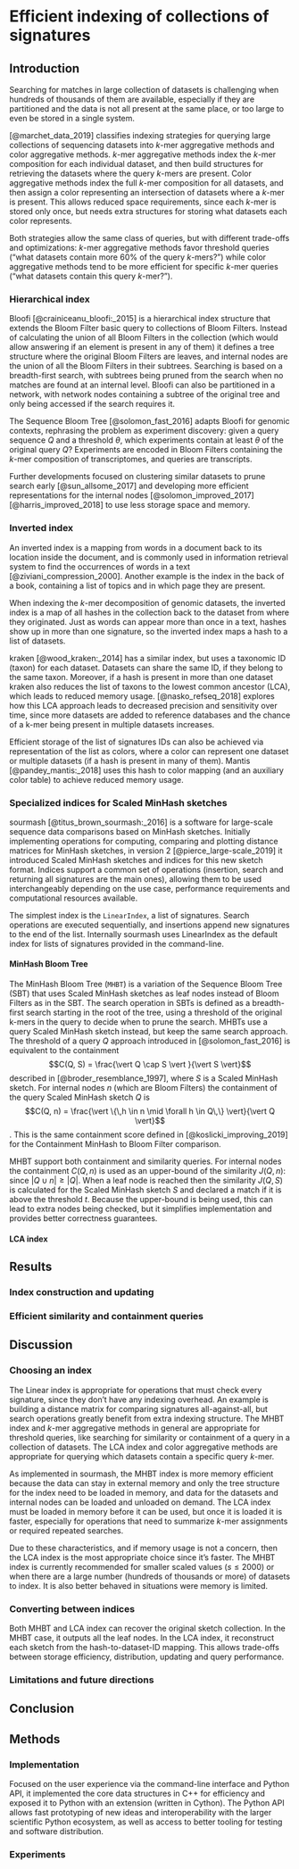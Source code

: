 # Efficient indexing of collections of signatures

\chaptermark {MHBT}

## Introduction

<!-- TODO
 - Public genome databases
 - Exponential growth
 - Challenges in indexing, searching and updating the indices for collections of datasets
 - Methods for indexing genomic datasets
-->

Searching for matches in large collection of datasets is challenging when hundreds of thousands of
them are available,
especially if they are partitioned and the data is not all present at the same place,
or too large to even be stored in a single system.
<!-- cite some methods, including SBT and Mantis -->

<!-- 
CTBQ: Additional points to raise: in-memory representation of sketches may be too big (!!),
goal here is on disk storage/low minimum memory for "extremely large data" situation.
Also/in addition, want ability to do incremental loading of things.
Note we are not talking here about situations where the indices themselves are too big to download,
could maybe include forward pointer to chp4.

Note, in this chapter you could also include distinction in performance between SBT and LCA DB,
to whit: large scaled works well with LCA (small DB, ~tolerable memory, load all at once, then quite fast)
but low scaled may work (much) better with SBT.
-->

[@marchet_data_2019] classifies indexing strategies for querying large collections of
sequencing datasets into $k$-mer aggregative methods and color aggregative methods.
$k$-mer aggregative methods index the $k$-mer composition for each individual dataset,
and then build structures for retrieving the datasets where the query $k$-mers are present.
Color aggregative methods index the full $k$-mer composition for all datasets,
and then assign a color representing an intersection of datasets where a $k$-mer is present.
This allows reduced space requirements,
since each $k$-mer is stored only once,
but needs extra structures for storing what datasets each color represents.

Both strategies allow the same class of queries,
but with different trade-offs and optimizations:
$k$-mer aggregative methods favor threshold queries
("what datasets contain more 60% of the query $k$-mers?")
while color aggregative methods tend to be more efficient for specific $k$-mer
queries ("what datasets contain this query $k$-mer?").

<!-- how to dive into hierarchical index and inverted index below? -->

<!-- ctb mar 31

CTBQ: Additional points to raise: in-memory representation of sketches may be
too big (!!), goal here is on disk storage/low minimum memory for "extremely
large data" situation. Also/in addition, want ability to do incremental loading
of things. Note we are not talking here about situations where the indices
themselves are too big to download, could maybe include forward pointer to chp4.

Note, in this chapter you could also include distinction in performance between
SBT and LCA DB, to whit: large scaled works well with LCA (small DB, ~tolerable
memory, load all at once, then quite fast) but low scaled may work (much) better
with SBT.
-->

### Hierarchical index

<!-- 'k-mer aggregative methods in (marchet 2019)' -->

Bloofi [@crainiceanu_bloofi:_2015] is a hierarchical index structure that
extends the Bloom Filter basic query to collections of Bloom Filters.
Instead of calculating the union of all Bloom Filters in the collection
(which would allow answering if an element is present in any of them)
it defines a tree structure where the original Bloom Filters are leaves,
and internal nodes are the union of all the Bloom Filters in their subtrees.
Searching is based on a breadth-first search,
with subtrees being pruned from the search when no matches are found at an internal level.
Bloofi can also be partitioned in a network,
with network nodes containing a subtree of the original tree and only being
accessed if the search requires it.

The Sequence Bloom Tree [@solomon_fast_2016] adapts Bloofi for genomic contexts,
rephrasing the problem as experiment discovery:
given a query sequence $Q$ and a threshold $\theta$,
which experiments contain at least $\theta$ of the original query $Q$?
Experiments are encoded in Bloom Filters containing the $k$-mer composition of transcriptomes,
and queries are transcripts.

Further developments focused on clustering similar datasets to prune search
early [@sun_allsome_2017] and developing more efficient representations for the
internal nodes [@solomon_improved_2017] [@harris_improved_2018] to use less
storage space and memory.

<!--
example figure for SBT:
http://www.texample.net/tikz/examples/merge-sort-recursion-tree/
-->

### Inverted index

<!-- 'color- aggregative methods in (marchet 2019)' -->

An inverted index is a mapping from words in a document back to its location inside the document,
and is commonly used in information retrieval system to find the occurrences of
words in a text [@ziviani_compression_2000].
Another example is the index in the back of a book,
containing a list of topics and in which page they are present.

When indexing the $k$-mer decomposition of genomic datasets,
the inverted index is a map of all hashes in the collection back to
the dataset from where they originated.
Just as words can appear more than once in a text,
hashes show up in more than one signature,
so the inverted index maps a hash to a list of datasets.

kraken [@wood_kraken:_2014] has a similar index,
but uses a taxonomic ID (taxon) for each dataset.
Datasets can share the same ID,
if they belong to the same taxon.
Moreover,
if a hash is present in more than one dataset
kraken also reduces the list of taxons to the lowest common ancestor (LCA),
which leads to reduced memory usage.
[@nasko_refseq_2018] explores how this LCA approach leads to decreased precision and sensitivity over time,
since more datasets are added to reference databases and the chance of a k-mer being present
in multiple datasets increases.

Efficient storage of the list of signatures IDs can also be achieved via representation of the list as colors,
where a color can represent one dataset or multiple datasets (if a hash is present in many of them).
Mantis [@pandey_mantis:_2018] uses this hash to color mapping
(and an auxiliary color table) to achieve reduced memory usage.

### Specialized indices for Scaled MinHash sketches

sourmash [@titus_brown_sourmash:_2016] is a software for large-scale sequence data comparisons based on MinHash sketches.
Initially implementing operations for computing,
comparing and plotting distance matrices for MinHash sketches,
in version 2 [@pierce_large-scale_2019] it introduced Scaled MinHash sketches
and indices for this new sketch format.
Indices support a common set of operations
(insertion, search and returning all signatures are the main ones),
allowing them to be used interchangeably depending on the use case,
performance requirements and computational resources available.

The simplest index is the `LinearIndex`,
a list of signatures.
Search operations are executed sequentially,
and insertions append new signatures to the end of the list.
Internally sourmash uses LinearIndex as the default index for lists of
signatures provided in the command-line.

#### MinHash Bloom Tree

The MinHash Bloom Tree (`MHBT`) is a variation of the Sequence Bloom Tree (SBT)
that uses Scaled MinHash sketches as leaf nodes instead of Bloom Filters as in
the SBT. 
The search operation in SBTs is defined as a breadth-first search starting in the root of the tree,
using a threshold of the original k-mers in the query to decide when to prune the search.
MHBTs use a query Scaled MinHash sketch instead,
but keep the same search approach.
The threshold of a query $Q$ approach introduced in [@solomon_fast_2016] is
equivalent to the containment 
$$C(Q, S) = \frac{\vert Q \cap S \vert }{\vert S \vert}$$
described in [@broder_resemblance_1997],
where $S$ is a Scaled MinHash sketch.
For internal nodes $n$ (which are Bloom Filters) the containment of the query Scaled MinHash sketch $Q$ is
$$C(Q, n) = \frac{\vert \{\,h \in n \mid \forall h \in Q\,\} \vert}{\vert Q \vert}$$.
This is the same containment score defined in [@koslicki_improving_2019] for the Containment MinHash to Bloom Filter comparison.

MHBT support both containment and similarity queries.
For internal nodes the containment $C(Q,n)$ is used as an upper-bound of the similarity $J(Q, n)$:
\begin{equation}
\begin{split}
  C(Q, n) &\ge J(Q, n) \\
  \frac{\vert Q \cap n \vert }{\vert Q \vert} &\ge \frac{\vert Q \cap n \vert }{\vert Q \cup n \vert}
\end{split}
\end{equation}
since $\vert Q \cup n \vert \ge \vert Q \vert$.
When a leaf node is reached then the similarity $J(Q, S)$ is calculated for the Scaled MinHash sketch $S$
and declared a match if it is above the threshold $t$.
Because the upper-bound is being used,
this can lead to extra nodes being checked,
but it simplifies implementation and provides better correctness guarantees.

#### LCA index

<!-- TODO
- mash screen has a similar index, but it is constructed on-the-fly using the
  distinct hashes in a sketch collection as keys,
  and the values are mapped to a hash occurrence counter in a query metagenome.

- sourmash LCA index is the opposite: it stores the hashes, but allow
  reconstructing the original sketch collection.
-->

<!--
  CAMI 2 refseq, 141k signatures, scaled=2000
  LCA: 18.3 GB
  SBT: 524 MB
    sig.name(): 5078 MB
-->

## Results

### Index construction and updating

<!-- TODO
- resource usage (time, cpu, mem)
-->

### Efficient similarity and containment queries

<!-- TODO
- discuss COST (cost of single thread)
- sourmash indices benefit from more data. Inverted index
-->

## Discussion

### Choosing an index

The Linear index is appropriate for operations that must check every signature,
since they don't have any indexing overhead.
An example is building a distance matrix for comparing signatures all-against-all,
but search operations greatly benefit from extra indexing structure.
The MHBT index and $k$-mer aggregative methods in general are appropriate for threshold queries,
like searching for similarity or containment of a query in a collection of datasets.
The LCA index and color aggregative methods are appropriate for querying which datasets contain a specific query $k$-mer.

As implemented in sourmash,
the MHBT index is more memory efficient because the data can stay in external memory and only the tree structure for the index
need to be loaded in memory,
and data for the datasets and internal nodes can be loaded and unloaded on demand.
The LCA index must be loaded in memory before it can be used,
but once it is loaded it is faster,
especially for operations that need to summarize $k$-mer assignments or required repeated searches.

Due to these characteristics,
and if memory usage is not a concern,
then the LCA index is the most appropriate choice since it's faster.
The MHBT index is currently recommended for smaller scaled values ($s\le2000$)
or when there are a large number (hundreds of thousands or more) of datasets to index.
It is also better behaved in situations were memory is limited.

### Converting between indices

Both MHBT and LCA index can recover the original sketch collection.
In the MHBT case,
it outputs all the leaf nodes.
In the LCA index,
it reconstruct each sketch from the hash-to-dataset-ID mapping.
This allows trade-offs between storage efficiency,
distribution,
updating and query performance.

### Limitations and future directions

<!--
- Other indices
  * Fundamentally a scaled minhash is a subset of the k-mer composition of a
  dataset, so any index from https://www.biorxiv.org/content/10.1101/866756v1
  ("Data structures based on k-mers for querying large collections of sequencing datasets")
  can be used to scale,
  and given that gather is defined over a collection of signatures the indices
  can also be used to improve gather performance.

- sourmash is currently single threaded, but that's an implementation detail.
  Parallel queries are possible (in a shared read-only index)
-->

## Conclusion



## Methods

### Implementation

Focused on the user experience via the command-line interface and Python API,
it implemented the core data structures in C++ for efficiency and exposed it to
Python with an extension (written in Cython).
The Python API allows fast prototyping of new ideas and interoperability with
the larger scientific Python ecosystem,
as well as access to better tooling for testing and software distribution.

### Experiments
